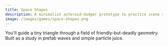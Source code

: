 ```yaml
---
title: Space Shapes
description: A minimalist asteroid-dodger prototype to practice scene setup, prefabs, and spawning.
image: /images/games/space-shapes.png
---
```


You'll guide a tiny triangle through a field of friendly-but-deadly geometry. Built as a study in prefab waves and simple particle juice.


